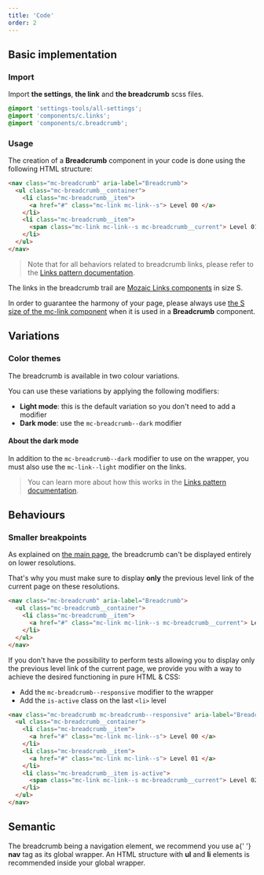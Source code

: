 ```yaml
---
title: 'Code'
order: 2
---
```


## Basic implementation

### Import

Import **the settings**, **the link** and **the breadcrumb** scss files.

```scss
@import 'settings-tools/all-settings';
@import 'components/c.links';
@import 'components/c.breadcrumb';
```

### Usage

The creation of a **Breadcrumb** component in your code is done using the following HTML structure:

```html
<nav class="mc-breadcrumb" aria-label="Breadcrumb">
  <ul class="mc-breadcrumb__container">
    <li class="mc-breadcrumb__item">
      <a href="#" class="mc-link mc-link--s"> Level 00 </a>
    </li>
    <li class="mc-breadcrumb__item">
      <span class="mc-link mc-link--s mc-breadcrumb__current"> Level 01 </span>
    </li>
  </ul>
</nav>
```

> Note that for all behaviors related to breadcrumb links, please refer to the [Links pattern documentation](/components/links/code/).

<Story id="navigation-breadcrumb--default" />

<Highlight type="warning" title="About the breadcrumb links">

The links in the breadcrumb trail are [Mozaic Links components](/components/links/) in size S.

In order to guarantee the harmony of your page, please always use [the S size of the mc-link component](/components/links/code/#available-sizes) when it is used in a **Breadcrumb** component.

</Highlight>

## Variations

### Color themes

The breadcrumb is available in two colour variations.

You can use these variations by applying the following modifiers:

- **Light mode**: this is the default variation so you don't need to add a modifier
- **Dark mode**: use the `mc-breadcrumb--dark` modifier

#### About the dark mode

In addition to the `mc-breadcrumb--dark` modifier to use on the wrapper, you must also use the `mc-link--light` modifier on the links.

> You can learn more about how this works in the [Links pattern documentation](/components/links/code/).

<Story id="navigation-breadcrumb--variation-dark" />

## Behaviours

### Smaller breakpoints

As explained on [the main page](/components/breadcrumb/#smaller-breakpoints), the breadcrumb can't be displayed entirely on lower resolutions.

That's why you must make sure to display **only** the previous level link of the current page on these resolutions.

```html
<nav class="mc-breadcrumb" aria-label="Breadcrumb">
  <ul class="mc-breadcrumb__container">
    <li class="mc-breadcrumb__item">
      <a href="#" class="mc-link mc-link--s mc-breadcrumb__current"> Level </a>
    </li>
  </ul>
</nav>
```

If you don't have the possibility to perform tests allowing you to display only the previous level link of the current page, we provide you with a way to achieve the desired functioning in pure HTML & CSS:

- Add the `mc-breadcrumb--responsive` modifier to the wrapper
- Add the `is-active` class on the last `<li>` level

```html
<nav class="mc-breadcrumb mc-breadcrumb--responsive" aria-label="Breadcrumb">
  <ul class="mc-breadcrumb__container">
    <li class="mc-breadcrumb__item">
      <a href="#" class="mc-link mc-link--s"> Level 00 </a>
    </li>
    <li class="mc-breadcrumb__item">
      <a href="#" class="mc-link mc-link--s"> Level 01 </a>
    </li>
    <li class="mc-breadcrumb__item is-active">
      <span class="mc-link mc-link--s mc-breadcrumb__current"> Level 02 </span>
    </li>
  </ul>
</nav>
```

<Story id="navigation-breadcrumb--variation-responsive" />

## Semantic

<HintItem>
  The breadcrumb being a navigation element, we recommend you use a{' '}
  <strong>nav</strong> tag as its global wrapper.
</HintItem>
<HintItem>
  An HTML structure with <strong>ul</strong> and <strong>li</strong> elements is
  recommended inside your global wrapper.
</HintItem>
